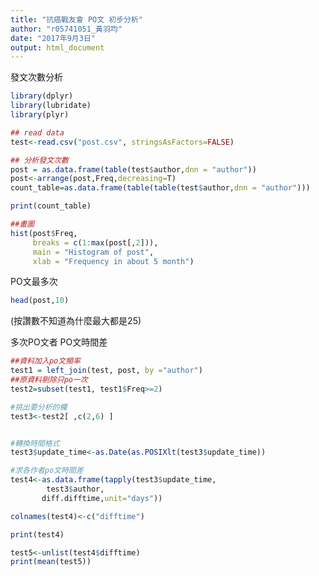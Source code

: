 ```yaml
---
title: "抗癌戰友會 PO文 初步分析"
author: "r05741051_黃羽均"
date: "2017年9月3日"
output: html_document
---
```


發文次數分析
```r
library(dplyr)
library(lubridate)
library(plyr)

## read data
test<-read.csv("post.csv", stringsAsFactors=FALSE)

## 分析發文次數
post = as.data.frame(table(test$author,dnn = "author"))
post<-arrange(post,Freq,decreasing=T)
count_table=as.data.frame(table(table(test$author,dnn = "author")))

print(count_table)

##畫圖
hist(post$Freq,
     breaks = c(1:max(post[,2])),
     main = "Histogram of post",
     xlab = "Frequency in about 5 month")
```

PO文最多次
```r
head(post,10)
```
(按讚數不知道為什麼最大都是25)


多次PO文者 PO文時間差
```r

##資料加入po文頻率
test1 = left_join(test, post, by ="author")
##原資料剔除只po一次
test2=subset(test1, test1$Freq>=2)

#挑出要分析的欄
test3<-test2[ ,c(2,6) ]


#轉換時間格式
test3$update_time<-as.Date(as.POSIXlt(test3$update_time))

#求各作者po文時間差
test4<-as.data.frame(tapply(test3$update_time,
        test3$author,
       diff.difftime,unit="days"))

colnames(test4)<-c("difftime")

print(test4)

test5<-unlist(test4$difftime)
print(mean(test5))

```

